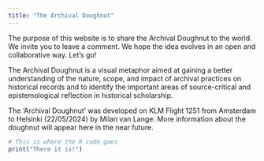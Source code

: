 ```yaml
---
title: "The Archival Doughnut"
---
```


The purpose of this website is to share the Archival Doughnut to the world. We invite you to leave a comment. We hope the idea evolves in an open and collaborative way. Let's go!

The Archival Doughnut is a visual metaphor aimed at gaining a better understanding of the nature, scope, and impact of archival practices on historical records and to identify the important areas of source-critical and epistemological reflection in historical scholarship.

The 'Archival Doughnut' was developed on KLM Flight 1251 from Amsterdam to Helsinki (22/05/2024) by Milan van Lange. More information about the doughnut will appear here in the near future.

```r
# This is where the R code goes
print("There it is!")
```
